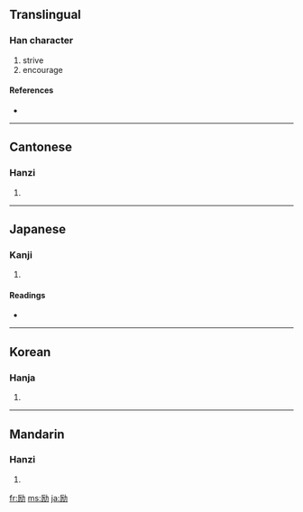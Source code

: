 {{also|勵}}
==Translingual==

===Han character===
{{Han char|rn=19|rad=力|as=05|sn=7|four=|canj=一尸大尸 (MSKS)}}

# strive
# encourage

====References====
* {{Han ref|kx=0147.071|dkj=02326|dj=0331.120|hdz=10368.040|uh=52B1|ud=21169}}

----

==Cantonese==

===Hanzi===
{{yue-hanzi|jyut=|y=lai6|tra=勵}}

# {{defn|Cantonese}}

----

==Japanese==

===Kanji===
{{ja-kanji|grade=c|rs=力05}}

# {{defn|Japanese}}

====Readings====
* {{ja-readings|on=[[れい]] (rei)|kun=[[はげむ|はげ・む]] (hagemu), [[はげ・ます]] (hagemasu)}}

----

==Korean==

===Hanja===
{{ko-hanja|hangeul=려|rv=ryeo|mr=ryŏ}}

# {{defn|Korean}}

----

==Mandarin==

===Hanzi===
{{cmn-hanzi|tra=勵|pin=[[lì]] ([[li4]])|wg=li<sup>4</sup>}}

# {{defn|Mandarin}}

[[fr:励]]
[[ms:励]]
[[ja:励]]